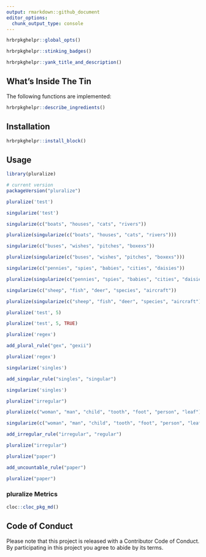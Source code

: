 ```yaml
---
output: rmarkdown::github_document
editor_options: 
  chunk_output_type: console
---
```

```r
hrbrpkghelpr::global_opts()
```

```r
hrbrpkghelpr::stinking_badges()
```

```r
hrbrpkghelpr::yank_title_and_description()
```

## What's Inside The Tin

The following functions are implemented:

```r
hrbrpkghelpr::describe_ingredients()
```

## Installation

```r
hrbrpkghelpr::install_block()
```

## Usage

```r
library(pluralize)

# current version
packageVersion("pluralize")

```

```r
pluralize('test')

singularize('test')

singularize(c("boats", "houses", "cats", "rivers"))

pluralize(singularize(c("boats", "houses", "cats", "rivers")))

singularize(c("buses", "wishes", "pitches", "boxexs"))

pluralize(singularize(c("buses", "wishes", "pitches", "boxexs")))

singularize(c("pennies", "spies", "babies", "cities", "daisies"))

pluralize(singularize(c("pennies", "spies", "babies", "cities", "daisies")))

singularize(c("sheep", "fish", "deer", "species", "aircraft"))

pluralize(singularize(c("sheep", "fish", "deer", "species", "aircraft")))

pluralize('test', 5)

pluralize('test', 5, TRUE)

pluralize('regex')

add_plural_rule("gex", "gexii")

pluralize('regex')

singularize('singles')

add_singular_rule("singles", "singular")

singularize('singles')

pluralize("irregular")

pluralize(c("woman", "man", "child", "tooth", "foot", "person", "leaf"))

singularize(c("woman", "man", "child", "tooth", "foot", "person", "leaf"))

add_irregular_rule("irregular", "regular")

pluralize("irregular")

pluralize("paper")

add_uncountable_rule("paper")

pluralize("paper")
```

### pluralize Metrics

```r
cloc::cloc_pkg_md()
```

## Code of Conduct

Please note that this project is released with a Contributor Code of Conduct. 
By participating in this project you agree to abide by its terms.
